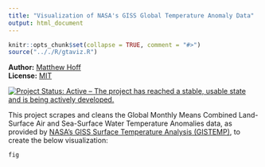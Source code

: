 ```yaml
---
title: "Visualization of NASA's GISS Global Temperature Anomaly Data"
output: html_document
---
```


```r
knitr::opts_chunk$set(collapse = TRUE, comment = "#>")
source(".././R/gtaviz.R")
```

**Author:** [Matthew Hoff](https://github.com/mghoff)
<br/>
**License:** [MIT](https://opensource.org/licenses/MIT)
<br/>

[![Project Status: Active – The project has reached a stable, usable state and is being actively developed.](http://www.repostatus.org/badges/latest/active.svg)](https://www.repostatus.org/)

This project scrapes and cleans the Global Monthly Means Combined Land-Surface Air and Sea-Surface Water Temperature Anomalies data,
as provided by [NASA's GISS Surface Temperature Analysis (GISTEMP)](https://data.giss.nasa.gov/gistemp/), to create the below visualization:

```r
fig
```
